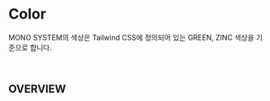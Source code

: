 
<Meta title="Foundation/Color" />

# Color

MONO SYSTEM의 색상은 Tailwind CSS에 정의되어 있는 GREEN, ZINC 색상을 기준으로 합니다.

<br />

## OVERVIEW

<br />
<ColorPalette>
  <ColorItem
    title="MAIN COLOR"
    subtitle="메인컬러"
    colors={{
      GREEN600: "#16a34a",
    }}
  />
  <ColorItem
    title="SUB COLOR"
    subtitle="보조컬러"
    colors={{
      ZINC100: "#f4f4f5",
      ZINC200: "#e4e4e7",
      ZINC800: "#27272a",
    }}
  />
</ColorPalette>
